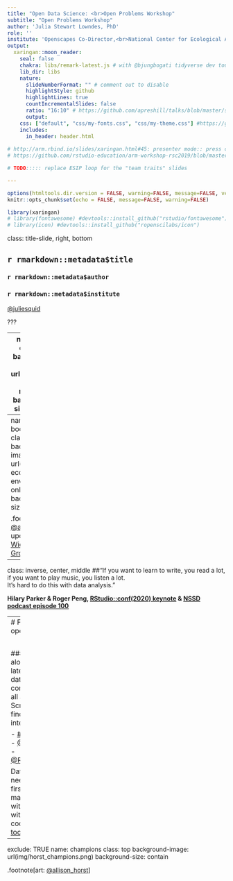 ```yaml
---
title: "Open Data Science: <br>Open Problems Workshop"
subtitle: "Open Problems Workshop"
author: 'Julia Stewart Lowndes, PhD' 
role: ''
institute: 'Openscapes Co-Director,<br>National Center for Ecological Analysis & Synthesis, UCSB'
output:
  xaringan::moon_reader:
    seal: false
    chakra: libs/remark-latest.js # with @bjungbogati tidyverse dev toulouse: need to save this file to knit offline!
    lib_dir: libs 
    nature:
      slideNumberFormat: "" # comment out to disable
      highlightStyle: github
      highlightLines: true
      countIncrementalSlides: false
      ratio: "16:10" # https://github.com/apreshill/talks/blob/master/sdss-blogdown/index.Rmd#L16, http://user2019.r-project.org/information_for_presenters/
      output:
    css: ["default", "css/my-fonts.css", "css/my-theme.css"] #https://github.com/apreshill/talks/blob/master/uo-sad-plot-better/index.Rmd#L7
    includes:
      in_header: header.html    
      
# http://arm.rbind.io/slides/xaringan.html#45: presenter mode:: press c then f then p
# https://github.com/rstudio-education/arm-workshop-rsc2019/blob/master/static/slides/xaringan.Rmd      

# TODO::::: replace ESIP loop for the "team traits" slides

---
```


```r
options(htmltools.dir.version = FALSE, warning=FALSE, message=FALSE, verbose = FALSE)
knitr::opts_chunk$set(echo = FALSE, message=FALSE, warning=FALSE)

library(xaringan)
# library(fontawesome) #devtools::install_github("rstudio/fontawesome")
# library(icon) #devtools::install_github("ropenscilabs/icon")
```

class: title-slide, right, bottom



## `r rmarkdown::metadata$title`
### `r rmarkdown::metadata$author`
### `r rmarkdown::metadata$institute`

[@juliesquid](https://twitter.com/juliesquid)  

???


---
name: r4ds
class: top
background-image: url(img/horst-eco-r4ds.png)
background-size: contain

.footnote[art: [@allison_horst](https://twitter.com/allison_horst); 
updated from [Wickham & Grolemund](https://r4ds.had.co.nz/)]


---
name: r4ds-bookends
class: top
background-image: url(img/horst-eco-r4ds-env-comm-only.png)
background-size: contain

.footnote[art: [@allison_horst](https://twitter.com/allison_horst); 
updated from [Wickham & Grolemund](https://r4ds.had.co.nz/)]

---

class: inverse, center, middle
##“If you want to learn to write, you read a lot, <br>if you want to play music, you listen a lot. <br>It’s hard to do this with data analysis.” 

**Hilary Parker & Roger Peng, [RStudio::conf(2020) keynote](https://rstudio.com/resources/rstudioconf-2020/not-so-standard-deviations-episode-100/) & [NSSD podcast episode 100]( http://nssdeviations.com/100-live-from-rstudio-conf-2020)**

---
# First steps in open data science 

<br>

### You're not alone, it's not too late
### Open data science communities are all around you
### Scroll Twitter to find examples that interest you: 

- [#rstats hashtag](https://twitter.com/hashtag/rstats?lang=en)
- [@WeAreRLadies](https://twitter.com/wearerladies)
- [@R4DScommunity](https://twitter.com/R4DScommunity)

Data does not need to be the first step! I've made my slides with **RMarkdown** without any coding & [you can too](https://jules32.github.io/rmarkdown-website-tutorial/)!



---
exclude: TRUE
name: champions
class: top
background-image: url(img/horst_champions.png)
background-size: contain

.footnote[art: [@allison_horst](https://twitter.com/allison_horst)]


